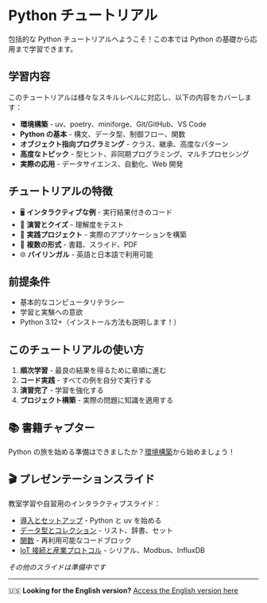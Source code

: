# Python チュートリアル {.unnumbered}

包括的な Python チュートリアルへようこそ！この本では Python の基礎から応用まで学習できます。

## 学習内容

このチュートリアルは様々なスキルレベルに対応し、以下の内容をカバーします：

- **環境構築** - uv、poetry、miniforge、Git/GitHub、VS Code
- **Python の基本** - 構文、データ型、制御フロー、関数
- **オブジェクト指向プログラミング** - クラス、継承、高度なパターン
- **高度なトピック** - 型ヒント、非同期プログラミング、マルチプロセシング
- **実際の応用** - データサイエンス、自動化、Web 開発

## チュートリアルの特徴

- 🖥️ **インタラクティブな例** - 実行結果付きのコード
- 📝 **演習とクイズ** - 理解度をテスト
- 🚀 **実践プロジェクト** - 実際のアプリケーションを構築
- 🎯 **複数の形式** - 書籍、スライド、PDF
- 🌐 **バイリンガル** - 英語と日本語で利用可能

## 前提条件

- 基本的なコンピュータリテラシー
- 学習と実験への意欲
- Python 3.12+（インストール方法も説明します！）

## このチュートリアルの使い方

1. **順次学習** - 最良の結果を得るために章順に進む
2. **コード実践** - すべての例を自分で実行する
3. **演習完了** - 学習を強化する
4. **プロジェクト構築** - 実際の問題に知識を適用する

## 📚 書籍チャプター

Python の旅を始める準備はできましたか？[環境構築](book/01-setup.qmd)から始めましょう！

## 🎬 プレゼンテーションスライド

教室学習や自習用のインタラクティブスライド：

- [導入とセットアップ](slides/01-intro.html) - Python と uv を始める
- [データ型とコレクション](slides/02-data-types.html) - リスト、辞書、セット
- [関数](slides/04-functions.html) - 再利用可能なコードブロック
- [IoT 接続と産業プロトコル](slides/14-iot-connectivity.html) - シリアル、Modbus、InfluxDB

*その他のスライドは準備中です*

---

🇺🇸 **Looking for the English version?** [Access the English version here](../en/index.html)